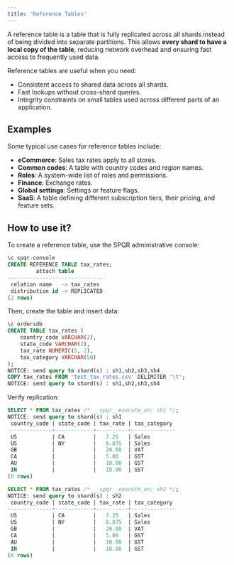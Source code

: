```yaml
---
title: 'Reference Tables'
---
```


A reference table is a table that is fully replicated across all shards instead of being divided into separate partitions. This allows **every shard to have a local copy of the table**, reducing network overhead and ensuring fast access to frequently used data.

Reference tables are useful when you need:

- Consistent access to shared data across all shards.
- Fast lookups without cross-shard queries.
- Integrity constraints on small tables used across different parts of an application.

## Examples

Some typical use cases for reference tables include:

- **eCommerce**: Sales tax rates apply to all stores.
- **Common codes**: A table with country codes and region names.
- **Roles**: A system-wide list of roles and permissions.
- **Finance**: Exchange rates.
- **Global settings**: Settings or feature flags.
- **SaaS**: A table defining different subscription tiers, their pricing, and feature sets.

## How to use it?

To create a reference table, use the SPQR administrative console:

```sql
\c spqr-console
CREATE REFERENCE TABLE tax_rates;
         attach table          
-------------------------------
 relation name   -> tax_rates
 distribution id -> REPLICATED
(2 rows)
```

Then, create the table and insert data:

```sql
\c ordersdb
CREATE TABLE tax_rates (
    country_code VARCHAR(2),
    state_code VARCHAR(2),
    tax_rate NUMERIC(5, 2),
    tax_category VARCHAR(50)
);
NOTICE: send query to shard(s) : sh1,sh2,sh3,sh4
COPY tax_rates FROM 'test_tax_rates.csv' DELIMITER '\t';
NOTICE: send query to shard(s) : sh1,sh2,sh3,sh4
```

Verify replication:

```sql
SELECT * FROM tax_rates /* __spqr__execute_on: sh1 */;
NOTICE: send query to shard(s) : sh1
 country_code | state_code | tax_rate | tax_category
--------------+------------+----------+--------------
 US           | CA         |   7.25   | Sales
 US           | NY         |   8.875  | Sales
 GB           |            |   20.00  | VAT
 CA           |            |   5.00   | GST
 AU           |            |   10.00  | GST
 IN           |            |   18.00  | GST
(6 rows)

SELECT * FROM tax_rates /* __spqr__execute_on: sh2 */;
NOTICE: send query to shard(s) : sh2
 country_code | state_code | tax_rate | tax_category
--------------+------------+----------+--------------
 US           | CA         |   7.25   | Sales
 US           | NY         |   8.875  | Sales
 GB           |            |   20.00  | VAT
 CA           |            |   5.00   | GST
 AU           |            |   10.00  | GST
 IN           |            |   18.00  | GST
(6 rows)
```